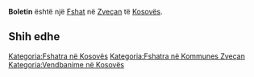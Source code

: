 {{Fshat në Kosovës
 | Emri                = Boletin
| sqi_N_name = Boletin
| sqi_N_FULL_NAME_RO = Boletin
| sqi_N_FULL_NAME_ND_RO = Boletin
| sqi_N_SORT_NAME_RG = BOLETIN
| sqi_N_FULL_NAME_RG = Boletin
| sqi_N_FULL_NAME_ND_RG = Boletin
| srp_N_name = Boljetin
| srp_N_FULL_NAME_RO = Boljetin
| srp_N_FULL_NAME_ND_RO = Boljetin
| srp_N_SORT_NAME_RG = BOLJETIN
| srp_N_FULL_NAME_RG = Boljetin
| srp_N_FULL_NAME_ND_RG = Boljetin
| srp_NS_name = Бољетин
| srp_NS_FULL_NAME_RO = Бољетин
| srp_NS_FULL_NAME_ND_RO = Бољетин
| srp_NS_SORT_NAME_RG = БОЉЕТИН
| srp_NS_FULL_NAME_RG = Бољетин
| srp_NS_FULL_NAME_ND_RG = Бољетин
| std_V_name = Boletini
| std_V_FULL_NAME_RO = Boletini
| std_V_FULL_NAME_ND_RO = Boletini
| std_V_SORT_NAME_RG = BOLETINI
| std_V_FULL_NAME_RG = Boletini
| std_V_FULL_NAME_ND_RG = Boletini

 | Emri (Rasa dhanore) = 
 | Figura              = 
 | Shteti              = Kosovo
 | Komuna              = Zveçan
 | Kodi postar         = 
 | Sipërfaqja          = 

 | Popullsia           = 

 | Regj. i popullsisë  = 
 | Dend. e popullsisë  = 
 | Faqja zyrtare       = 
 <!--- Koordinatat ----> 
 | Gjerësia            = 42.935556
 | Gjatësia            = 20.857222
 | Lartësia            = 
}}
'''Boletin''' është një [[Fshat]] në [[Zveçan]] të [[Kosovës]].

<!-- == Gjeografia == -->
<!-- == Historia == -->
<!-- == Demografia == -->
== Shih edhe ==
{{Komuna Zveçan}}
{{Kosovo-Administrata-Cung}}

[[Kategoria:Fshatra në Kosovës]]
[[Kategoria:Fshatra në Kommunes Zveçan]]
[[Kategoria:Vendbanime në Kosovës]]